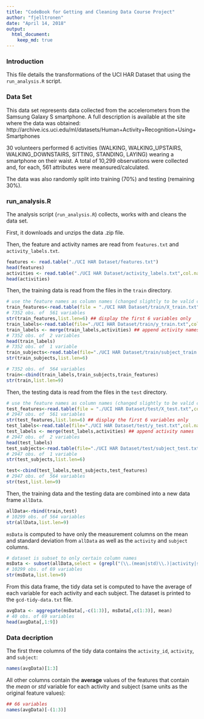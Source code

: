 ```yaml
---
title: "CodeBook for Getting and Cleaning Data Course Project"
author: "fjelltronen"
date: "April 14, 2018"
output: 
  html_document:
    keep_md: true
---
```


### Introduction

This file details the transformations of the UCI HAR Dataset that using the `run_analysis.R` script.

### Data Set

This data set represents data collected from the accelerometers from the Samsung Galaxy S smartphone. A full description is available at the site where the data was obtained: http://archive.ics.uci.edu/ml/datasets/Human+Activity+Recognition+Using+Smartphones

30 volunteers performed 6 activities (WALKING, WALKING_UPSTAIRS, WALKING_DOWNSTAIRS, SITTING, STANDING, LAYING) wearing a smartphone on their waist. A total of 10,299 observations were collected and, for each, 561 attributes were meansured/calculated. 

The data was also randomly split into training (70%) and testing (remaining 30%).

### run_analysis.R

The analysis script (`run_analysis.R`) collects, works with and cleans the data set.

First, it downloads and unzips the data .zip file.

Then, the feature and activity names are read from `features.txt` and `activity_labels.txt`.

```r
features <- read.table("./UCI HAR Dataset/features.txt")
head(features)
activities <- read.table("./UCI HAR Dataset/activity_labels.txt",col.names = c("activity_id","activity"))
head(activities)
```

Then, the training data is read from the files in the `train` directory.

```r
# use the feature names as column names (changed slightly to be valid column names)
train_features<-read.table(file = "./UCI HAR Dataset/train/X_train.txt",col.names = features$V2)
# 7352 obs. of  561 variables
str(train_features,list.len=6) ## display the first 6 variables only
train_labels<-read.table(file="./UCI HAR Dataset/train/y_train.txt",col.names = c("activity_id"))
train_labels <- merge(train_labels,activities) ## append activity names
# 7352 obs. of  2 variables
head(train_labels)
# 7352 obs. of  1 variable
train_subjects<-read.table(file="./UCI HAR Dataset/train/subject_train.txt",col.names=c("subject"))
str(train_subjects,list.len=6)

# 7352 obs. of  564 variables
train<-cbind(train_labels,train_subjects,train_features)
str(train,list.len=9)
```

Then, the testing data is read from the files in the `test` directory.

```r
# use the feature names as column names (changed slightly to be valid column names)
test_features<-read.table(file = "./UCI HAR Dataset/test/X_test.txt",col.names = features$V2)
# 2947 obs. of  561 variables
str(test_features,list.len=6) ## display the first 6 variables only
test_labels<-read.table(file="./UCI HAR Dataset/test/y_test.txt",col.names = c("activity_id"))
test_labels <- merge(test_labels,activities) ## append activity names
# 2947 obs. of  2 variables
head(test_labels)
test_subjects<-read.table(file="./UCI HAR Dataset/test/subject_test.txt",col.names=c("subject"))
# 2947 obs. of  1 variable
str(test_subjects,list.len=6)

test<-cbind(test_labels,test_subjects,test_features)
# 2947 obs. of  564 variables
str(test,list.len=9)
```

Then, the training data and the testing data are combined into a new data frame `allData`.

```r
allData<-rbind(train,test)
# 10299 obs. of 564 variables
str(allData,list.len=9)
```

`msData` is computed to have only the measurement columns on the mean and standard deviation from `allData` as well as the `activity` and `subject` columns.

```r
# dataset is subset to only certain column names
msData <- subset(allData,select = (grepl("(\\.(mean|std)\\.)|activity|subject",colnames(allData))))
# 10299 obs. of 69 variables
str(msData,list.len=9)
```

From this data frame, the tidy data set is computed to have the average of each variable for each activity and each subject. The dataset is printed to the `gcd-tidy-data.txt` file.

```r
avgData <- aggregate(msData[,-c(1:3)], msData[,c(1:3)], mean)
# 40 obs. of 69 variables
head(avgData[,1:9])
```

### Data decription

The first three columns of the tidy data contains the `activity_id`, `activity`, and `subject`:

```r
names(avgData)[1:3]
```

All other columns contain the **average** values of the features that contain the *mean* or *std* variable for each activity and subject (same units as the original feature values): 

```r
## 66 variables
names(avgData)[-(1:3)]
```
